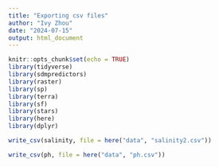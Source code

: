 ```yaml
---
title: "Exporting csv files"
author: "Ivy Zhou"
date: "2024-07-15"
output: html_document
---
```


```r
knitr::opts_chunk$set(echo = TRUE)
library(tidyverse)
library(sdmpredictors)
library(raster)
library(sp)
library(terra)
library(sf)
library(stars)
library(here)
library(dplyr)
```

```r
write_csv(salinity, file = here("data", "salinity2.csv"))
```
```r
write_csv(ph, file = here("data", "ph.csv"))
```


